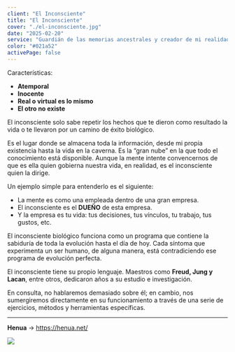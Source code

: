 ```yaml
---
client: "El Inconsciente"
title: "El Inconsciente"
cover: "./el-inconsciente.jpg"
date: "2025-02-20"
service: "Guardián de las memorias ancestrales y creador de mi realidad"
color: "#021a52"
activePage: false
---
```


Características:
- **Atemporal**
- **Inocente**
- **Real o virtual es lo mismo**
- **El otro no existe**

El inconsciente solo sabe repetir los hechos que te dieron como resultado la vida o te llevaron por un camino de éxito biológico.

Es el lugar donde se almacena toda la información, desde mi propia existencia hasta la vida en la caverna. Es la “gran nube” en la que todo el conocimiento está disponible. Aunque la mente intente convencernos de que es ella quien gobierna nuestra vida, en realidad, es el inconsciente quien la dirige.

Un ejemplo simple para entenderlo es el siguiente:

- La mente es como una empleada dentro de una gran empresa.
- El inconsciente es el **DUEÑO** de esta empresa.
- Y la empresa es tu vida: tus decisiones, tus vínculos, tu trabajo, tus gustos, etc.

El inconsciente biológico funciona como un programa que contiene la sabiduría de toda la evolución hasta el día de hoy. Cada síntoma que experimenta un ser humano, de alguna manera, está contradiciendo ese programa de evolución perfecta.

El inconsciente tiene su propio lenguaje. Maestros como **Freud, Jung y Lacan**, entre otros, dedicaron años a su estudio e investigación.

En consulta, no hablaremos demasiado sobre él; en cambio, nos sumergiremos directamente en su funcionamiento a través de una serie de ejercicios, métodos y herramientas específicas.

---

**Henua** → https://henua.net/

![](./el-inconsciente.jpg)
